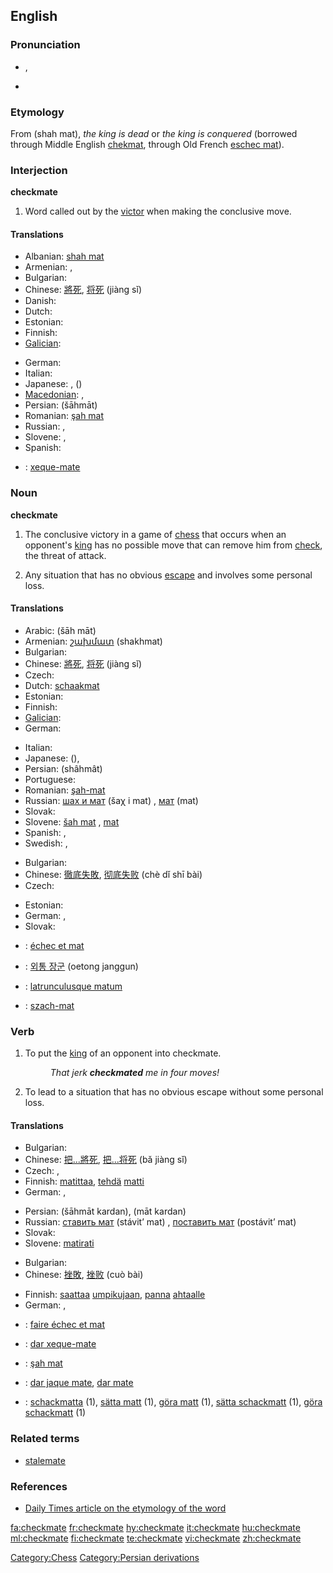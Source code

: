 ==English==

===Pronunciation===
* {{IPA|/ˈʧɛkmeɪt/}}, {{SAMPA|/"tSEkmeIt/}}
* {{audio|En-us-checkmate.ogg|Audio (US)}}

===Etymology===
From {{etyl|fa}} {{fa-Arab|[[شاه مات]]}} (shah mat), ''the king is dead'' or ''the king is conquered'' (borrowed through Middle English [[chekmat]], through Old French [[eschec mat]]).

===Interjection===
'''checkmate'''

# {{chess}} Word called out by the [[victor]] when making the conclusive move.

====Translations====
{{trans-top|said when making the conclusive move in chess}}
* Albanian: [[shah mat]]
* Armenian: {{t-|hy|շախ և մատ|tr=šax ev mat}},  {{t|hy|մատ|tr=mat|sc=Armn}}
* Bulgarian: {{t-|bg|мат|m}}
* Chinese: [[將死]], [[将死]] (jiàng sǐ)
* Danish: {{t-|da|skakmat|c}}
* Dutch: {{t+|nl|schaakmat}}
* Estonian: {{t|et|šahh ja matt}}
* Finnish: {{t+|fi|shakki ja matti}}
* [[Galician]]: {{t-|gl|xaque mate|xs=Galician}}
{{trans-mid}}
* German: {{t+|de|Schachmatt|n}}
* Italian: {{t+|it|scacco matto|m}}
* Japanese: {{t+|ja|チェックメイト|tr=chekkumeito}}, {{t-|ja|詰み|tr=tsumi}}({{Jpan|[[つみ]]}})
* [[Macedonian]]: {{t|mk|шах-мат|tr=šah-mat}},  {{t-|mk|мат|tr=mat}}
* Persian: {{fa-Arab|[[شهمات]]}} (šāhmāt)
* Romanian: [[şah mat]]
* Russian: {{t-|ru|шах и мат|šaχ i mat}}, {{t+|ru|мат|tr=mat}}
* Slovene: {{t+|sl|šah mat}}, {{t-|sl|mat}}
* Spanish: {{t-|es|jaque mate}}
{{trans-bottom}}

{{checktrans-top}}
* {{ttbc|Portuguese}}: [[xeque-mate]] {{m}}
{{trans-bottom}}

===Noun===
'''checkmate'''

# The conclusive victory in a game of [[chess]] that occurs when an opponent's [[king]] has no possible move that can remove him from [[check]], the threat of attack.
# {{figuratively|by extension}} Any situation that has no obvious [[escape]] and involves some personal loss.

====Translations====
{{trans-top|conclusive victory in a game of chess}}
* Arabic: {{Arab|[[شاه مات]]}} (šāh māt)
* Armenian: [[շախմատ]] (shakhmat)
* Bulgarian: {{t-|bg|мат|m}}
* Chinese: [[將死]], [[将死]] (jiàng sǐ)
* Czech: {{t+|cs|mat|m}}
* Dutch: [[schaakmat]]
* Estonian: {{t-|et|matt}}
* Finnish: {{t+|fi|matti}}
* [[Galician]]: {{t-|gl|xaque mate|m|xs=Galician}}
* German: {{t+|de|Schachmatt|n}}
{{trans-mid}}
* Italian: {{t+|it|scacco matto|m}}
* Japanese: {{t-|ja|詰み|tr=tsumi}}({{Jpan|[[つみ]]}}), {{t+|ja|チェックメイト|tr=chekkumeito}}
* Persian: {{fa-Arab|[[شهمات]]}} (shâhmât)
* Portuguese: {{t+|pt|xeque-mate|m}}
* Romanian: [[şah-mat]] {{n}}
* Russian: [[шах и мат]] (šaχ i mat) {{m}}, [[мат]] (mat) {{m}}
* Slovak: {{t-|sk|mat|m}}
* Slovene: [[šah mat]] {{m}}, [[mat]] {{m}}
* Spanish: {{t-|es|jaque mate|m}}, {{t+|es|mate|m}}
* Swedish: {{t+|sv|matt|c}}, {{t-|sv|schack matt|c}}
{{trans-bottom}}

{{trans-top|situation with no obvious escape that involves personal loss}}
* Bulgarian: {{t-|bg|мат|m}}
* Chinese: [[徹底失敗]], [[彻底失败]] (chè dǐ shī bài)
* Czech: {{t-|cs|matová situace|f}}
{{trans-mid}}
* Estonian: {{t|et|lüüasaamine}}
* German: {{t+|de|Schachmatt|n}}, {{t+|de|Niederlage|f}}
* Slovak: {{t-|sk|matová situácia|f}}
{{trans-bottom}}

{{checktrans-top}}
* {{ttbc|French}}: [[échec et mat]]
* {{ttbc|Korean}}: [[외통 장군]] (oetong janggun)
{{checktrans-mid}}
* {{ttbc|Latin}}: [[latrunculusque matum]]
* {{ttbc|Polish}}: [[szach-mat]] {{m}}
{{checktrans-bottom}}

===Verb===
{{en-verb|checkmat|ing}}

# {{transitive|chess}} To put the [[king]] of an opponent into checkmate.
#: ''That jerk '''checkmated''' me in four moves!''
# {{transitive|by extension}} To lead to a situation that has no obvious escape without some personal loss.

====Translations====
{{trans-top|to put an opponent into chessmate}}
* Bulgarian: {{t|bg|матирам}}
* Chinese: [[把...將死]], [[把...将死]] (bǎ jiàng sǐ)
* Czech: {{t-|cs|matovat}}, {{t-|cs|dát mat}}
* Finnish: [[matittaa]], [[tehdä]] [[matti]]
* German: {{t+|de|matt}} {{t+|de|setzen}}, {{t+|de|schachmatt}}
{{trans-mid}}
* Persian: {{fa-Arab|[[شهمات کردن]]}} (šāhmāt kardan), {{fa-Arab|[[مات کردن]]}} (māt kardan)
* Russian: [[ставить мат]] (stávit’ mat) {{impf}}, [[поставить мат]] (postávit’ mat) {{pf}}
* Slovak: {{t-|sk|dať šach mat}}
* Slovene: [[matirati]]
{{trans-bottom}}

{{trans-top|to lead to a situation of no escape}}
* Bulgarian: {{t|bg|матирам}}
* Chinese: [[挫敗]], [[挫败]] (cuò bài)
{{trans-mid}}
* Finnish: [[saattaa]] [[umpikuja|umpikujaan]], [[panna]] [[ahdas|ahtaalle]]
* German: {{t+|de|matt}} {{t+|de|setzen}}, {{t+|de|schachmatt}}
{{trans-bottom}}

{{checktrans-top}}
* {{ttbc|French}}: [[faire échec et mat]]
* {{ttbc|Portuguese}}: [[dar xeque-mate]]
* {{ttbc|Romanian}}: [[şah mat]]
{{checktrans-mid}}
* {{ttbc|Spanish}}: [[dar jaque mate]], [[dar mate]]
* {{ttbc|Swedish}}: [[schackmatta]] (1), [[sätta matt]] (1), [[göra matt]] (1), [[sätta schackmatt]] (1), [[göra schackmatt]] (1)
{{checktrans-bottom}}

===Related terms===
* [[stalemate]]

===References===
* [http://www.dailytimes.com.pk/print.asp?page=story_23-2-2003_pg3_5&ndate=08/05/2004%204:10:21%20PM Daily Times article on the etymology of the word]

[[Category:Chess]]
[[Category:Persian derivations]]

[[fa:checkmate]]
[[fr:checkmate]]
[[hy:checkmate]]
[[it:checkmate]]
[[hu:checkmate]]
[[ml:checkmate]]
[[fi:checkmate]]
[[te:checkmate]]
[[vi:checkmate]]
[[zh:checkmate]]